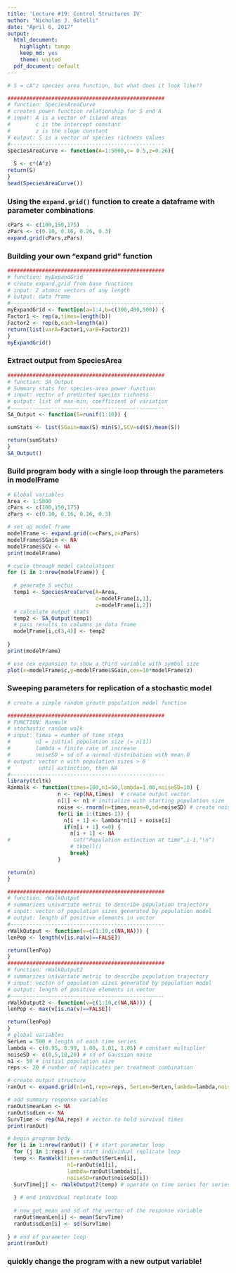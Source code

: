 ```yaml
---
title: 'Lecture #19: Control Structures IV'
author: "Nicholas J. Gotelli"
date: "April 6, 2017"
output:
  html_document:
    highlight: tango
    keep_md: yes
    theme: united
  pdf_document: default
---
```

```r
# S = cA^z species area function, but what does it look like??

##################################################
# function: SpeciesAreaCurve
# creates power function relationship for S and A
# input: A is a vector of island areas
#        c is the intercept constant
#        z is the slope constant
# output: S is a vector of species richness values
#------------------------------------------------- 
SpeciesAreaCurve <- function(A=1:5000,c= 0.5,z=0.26){
  
  S <- c*(A^z)
return(S)
}
head(SpeciesAreaCurve())
```

### Using the `expand.grid()` function to create a dataframe with parameter combinations

```r
cPars <- c(100,150,175)
zPars <- c(0.10, 0.16, 0.26, 0.3)
expand.grid(cPars,zPars)
```

### Building your own "expand grid" function

```r
##################################################
# function: myExpandGrid
# create expand.grid from base functions
# input: 2 atomic vectors of any length
# output: data frame
#------------------------------------------------- 
myExpandGrid <- function(a=1:4,b=c(300,400,500)) {
Factor1 <- rep(a,times=length(b))
Factor2 <- rep(b,each=length(a))
return(list(varA=Factor1,varB=Factor2))
}
myExpandGrid()
```


### Extract output from SpeciesArea

```r
##################################################
# function: SA_Output
# Summary stats for species-area power function
# input: vector of predicted species richness 
# output: list of max-min, coefficient of variation 
#------------------------------------------------- 
SA_Output <- function(S=runif(1:10)) {

sumStats <- list(SGain=max(S)-min(S),SCV=sd(S)/mean(S))

return(sumStats)
}
SA_Output()
```

### Build program body with a single loop through the parameters in modelFrame

```r
# Global variables
Area <- 1:5000
cPars <- c(100,150,175)
zPars <- c(0.10, 0.16, 0.26, 0.3)

# set up model frame
modelFrame <- expand.grid(c=cPars,z=zPars)
modelFrame$SGain <- NA
modelFrame$SCV <- NA
print(modelFrame)

# cycle through model calculations
for (i in 1:nrow(modelFrame)) {
  
  # generate S vector
  temp1 <- SpeciesAreaCurve(A=Area,
                            c=modelFrame[i,1],
                            z=modelFrame[i,2])
  # calculate output stats
  temp2 <- SA_Output(temp1)
  # pass results to columns in data frame
  modelFrame[i,c(3,4)] <- temp2
  
}
print(modelFrame)

# use cex expansion to show a third variable with symbol size
plot(x=modelFrame$c,y=modelFrame$SGain,cex=10*modelFrame$z)
```


### Sweeping parameters for replication of a stochastic model

```r
# create a simple random growth population model function

##################################################
# FUNCTION: RanWalk
# stochastic random walk 
# input: times = number of time steps
#        n1 = initial population size (= n[1])
#        lambda = finite rate of increase
#        noiseSD = sd of a normal distribution with mean 0
# output: vector n with population sizes > 0 
#         until extinction, then NA 
#------------------------------------------------- 
library(tcltk)
RanWalk <- function(times=100,n1=50,lambda=1.00,noiseSD=10) {
                n <- rep(NA,times)  # create output vector
                n[1] <- n1 # initialize with starting population size
                noise <- rnorm(n=times,mean=0,sd=noiseSD) # create noise vector
                for(i in 1:(times-1)) {
                  n[i + 1] <- lambda*n[i] + noise[i]
                  if(n[i + 1] <=0) {
                    n[i + 1] <- NA
#                    cat("Population extinction at time",i-1,"\n")
                    # tkbell()
                    break}
                }

return(n)
}
```

```r
##################################################
# function: rWalkOutput
# summarizes univariate metric to describe population trajectory
# input: vector of population sizes generated by population model
# output: length of positive elements in vector
#------------------------------------------------- 
rWalkOutput <- function(v=c(1:10,c(NA,NA))) {
lenPop <- length(v[is.na(v)==FALSE])

return(lenPop)
}
##################################################
# function: rWalkOutput2
# summarizes univariate metric to describe population trajectory
# input: vector of population sizes generated by population model
# output: length of positive elements in vector
#------------------------------------------------- 
rWalkOutput2 <- function(v=c(1:10,c(NA,NA))) {
lenPop <- max(v[is.na(v)==FALSE])

return(lenPop)
}
# global variables
SerLen = 500 # length of each time series
lambda <- c(0.95, 0.99, 1.00, 1.01, 1.05) # constant multiplier
noiseSD <- c(0,5,10,20) # sd of Gaussian noise
n1 <- 50 # initial population size
reps <- 20 # number of replicates per treatment combination

# create output structure
ranOut <- expand.grid(n1=n1,reps=reps, SerLen=SerLen,lambda=lambda,noiseSD=noiseSD)

# add summary response variables
ranOut$meanLen <- NA
ranOut$sdLen <- NA
SurvTime <- rep(NA,reps) # vector to hold survival times
print(ranOut)

# begin program body
for (i in 1:nrow(ranOut)) { # start parameter loop
  for (j in 1:reps) { # start individual replicate loop
  temp <- RanWalk(times=ranOut$SerLen[i],
                   n1=ranOut$n1[i],
                   lambda=ranOut$lambda[i], 
                   noiseSD=ranOut$noiseSD[i])
  SurvTime[j] <- rWalkOutput2(temp) # operate on time series for series in temp
                        
  } # end individual replicate loop
  
  # now get mean and sd of the vector of the response variable
  ranOut$meanLen[i] <- mean(SurvTime)
  ranOut$sdLen[i] <- sd(SurvTime)
  
} # end of parameter loop
print(ranOut)
```
### quickly change the program with a new output variable!

